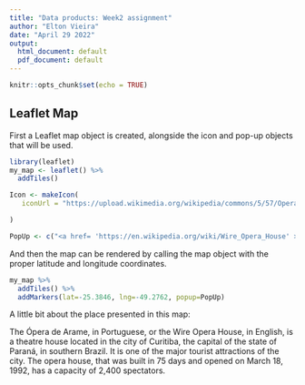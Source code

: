 ```yaml
---
title: "Data products: Week2 assignment"
author: "Elton Vieira"
date: "April 29 2022"
output:
  html_document: default
  pdf_document: default
---
```


```r
knitr::opts_chunk$set(echo = TRUE)
```

## Leaflet Map

First a Leaflet map object is created, alongside the icon and pop-up objects that will be used.


```r
library(leaflet)
my_map <- leaflet() %>%
  addTiles()

Icon <- makeIcon(
   iconUrl = "https://upload.wikimedia.org/wikipedia/commons/5/57/OperaDeArame.WireOperaHouse.CuritibaBrasil.jpg",

)

PopUp <- c("<a href= 'https://en.wikipedia.org/wiki/Wire_Opera_House' >Curitiba Opera House<br><img src='https://upload.wikimedia.org/wikipedia/commons/5/57/OperaDeArame.WireOperaHouse.CuritibaBrasil.jpg' width='210' height='132'></a>")

```


And then the map can be rendered by calling the map object with the proper latitude and longitude coordinates.


```r

my_map %>%
  addTiles() %>%
  addMarkers(lat=-25.3846, lng=-49.2762, popup=PopUp)

```


A little bit about the place presented in this map:

The Ópera de Arame, in Portuguese, or the Wire Opera House, in English, is a theatre house located in the city of Curitiba, the capital of the state of Paraná, in southern Brazil. It is one of the major tourist attractions of the city. The opera house, that was built in 75 days and opened on March 18, 1992, has a capacity of 2,400 spectators.

